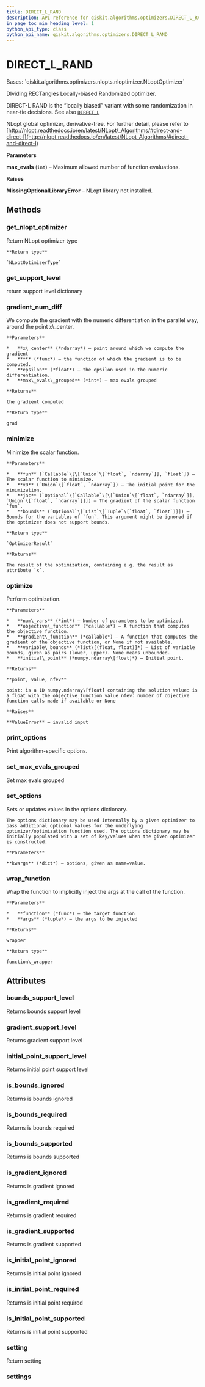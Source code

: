 ```yaml
---
title: DIRECT_L_RAND
description: API reference for qiskit.algorithms.optimizers.DIRECT_L_RAND
in_page_toc_min_heading_level: 1
python_api_type: class
python_api_name: qiskit.algorithms.optimizers.DIRECT_L_RAND
---
```


# DIRECT\_L\_RAND

<Class id="qiskit.algorithms.optimizers.DIRECT_L_RAND" github="https://github.com/qiskit/qiskit/tree/stable/0.20/qiskit/algorithms/optimizers/nlopts/direct_l_rand.py" signature="DIRECT_L_RAND(max_evals=1000)">
  Bases: `qiskit.algorithms.optimizers.nlopts.nloptimizer.NLoptOptimizer`

  DIviding RECTangles Locally-biased Randomized optimizer.

  DIRECT-L RAND is the “locally biased” variant with some randomization in near-tie decisions. See also [`DIRECT_L`](qiskit.algorithms.optimizers.DIRECT_L "qiskit.algorithms.optimizers.DIRECT_L")

  NLopt global optimizer, derivative-free. For further detail, please refer to [http://nlopt.readthedocs.io/en/latest/NLopt\_Algorithms/#direct-and-direct-l](http://nlopt.readthedocs.io/en/latest/NLopt_Algorithms/#direct-and-direct-l)

  **Parameters**

  **max\_evals** (`int`) – Maximum allowed number of function evaluations.

  **Raises**

  **MissingOptionalLibraryError** – NLopt library not installed.

  ## Methods

  ### get\_nlopt\_optimizer

  <Function id="qiskit.algorithms.optimizers.DIRECT_L_RAND.get_nlopt_optimizer" name="get_nlopt_optimizer" signature="DIRECT_L_RAND.get_nlopt_optimizer()">
    Return NLopt optimizer type

    **Return type**

    `NLoptOptimizerType`
  </Function>

  ### get\_support\_level

  <Function id="qiskit.algorithms.optimizers.DIRECT_L_RAND.get_support_level" name="get_support_level" signature="DIRECT_L_RAND.get_support_level()">
    return support level dictionary
  </Function>

  ### gradient\_num\_diff

  <Function id="qiskit.algorithms.optimizers.DIRECT_L_RAND.gradient_num_diff" name="gradient_num_diff" signature="static DIRECT_L_RAND.gradient_num_diff(x_center, f, epsilon, max_evals_grouped=1)">
    We compute the gradient with the numeric differentiation in the parallel way, around the point x\_center.

    **Parameters**

    *   **x\_center** (*ndarray*) – point around which we compute the gradient
    *   **f** (*func*) – the function of which the gradient is to be computed.
    *   **epsilon** (*float*) – the epsilon used in the numeric differentiation.
    *   **max\_evals\_grouped** (*int*) – max evals grouped

    **Returns**

    the gradient computed

    **Return type**

    grad
  </Function>

  ### minimize

  <Function id="qiskit.algorithms.optimizers.DIRECT_L_RAND.minimize" name="minimize" signature="DIRECT_L_RAND.minimize(fun, x0, jac=None, bounds=None)">
    Minimize the scalar function.

    **Parameters**

    *   **fun** (`Callable`\[\[`Union`\[`float`, `ndarray`]], `float`]) – The scalar function to minimize.
    *   **x0** (`Union`\[`float`, `ndarray`]) – The initial point for the minimization.
    *   **jac** (`Optional`\[`Callable`\[\[`Union`\[`float`, `ndarray`]], `Union`\[`float`, `ndarray`]]]) – The gradient of the scalar function `fun`.
    *   **bounds** (`Optional`\[`List`\[`Tuple`\[`float`, `float`]]]) – Bounds for the variables of `fun`. This argument might be ignored if the optimizer does not support bounds.

    **Return type**

    `OptimizerResult`

    **Returns**

    The result of the optimization, containing e.g. the result as attribute `x`.
  </Function>

  ### optimize

  <Function id="qiskit.algorithms.optimizers.DIRECT_L_RAND.optimize" name="optimize" signature="DIRECT_L_RAND.optimize(num_vars, objective_function, gradient_function=None, variable_bounds=None, initial_point=None)">
    Perform optimization.

    **Parameters**

    *   **num\_vars** (*int*) – Number of parameters to be optimized.
    *   **objective\_function** (*callable*) – A function that computes the objective function.
    *   **gradient\_function** (*callable*) – A function that computes the gradient of the objective function, or None if not available.
    *   **variable\_bounds** (*list\[(float, float)]*) – List of variable bounds, given as pairs (lower, upper). None means unbounded.
    *   **initial\_point** (*numpy.ndarray\[float]*) – Initial point.

    **Returns**

    **point, value, nfev**

    point: is a 1D numpy.ndarray\[float] containing the solution value: is a float with the objective function value nfev: number of objective function calls made if available or None

    **Raises**

    **ValueError** – invalid input
  </Function>

  ### print\_options

  <Function id="qiskit.algorithms.optimizers.DIRECT_L_RAND.print_options" name="print_options" signature="DIRECT_L_RAND.print_options()">
    Print algorithm-specific options.
  </Function>

  ### set\_max\_evals\_grouped

  <Function id="qiskit.algorithms.optimizers.DIRECT_L_RAND.set_max_evals_grouped" name="set_max_evals_grouped" signature="DIRECT_L_RAND.set_max_evals_grouped(limit)">
    Set max evals grouped
  </Function>

  ### set\_options

  <Function id="qiskit.algorithms.optimizers.DIRECT_L_RAND.set_options" name="set_options" signature="DIRECT_L_RAND.set_options(**kwargs)">
    Sets or updates values in the options dictionary.

    The options dictionary may be used internally by a given optimizer to pass additional optional values for the underlying optimizer/optimization function used. The options dictionary may be initially populated with a set of key/values when the given optimizer is constructed.

    **Parameters**

    **kwargs** (*dict*) – options, given as name=value.
  </Function>

  ### wrap\_function

  <Function id="qiskit.algorithms.optimizers.DIRECT_L_RAND.wrap_function" name="wrap_function" signature="static DIRECT_L_RAND.wrap_function(function, args)">
    Wrap the function to implicitly inject the args at the call of the function.

    **Parameters**

    *   **function** (*func*) – the target function
    *   **args** (*tuple*) – the args to be injected

    **Returns**

    wrapper

    **Return type**

    function\_wrapper
  </Function>

  ## Attributes

  ### bounds\_support\_level

  <Attribute id="qiskit.algorithms.optimizers.DIRECT_L_RAND.bounds_support_level" name="bounds_support_level">
    Returns bounds support level
  </Attribute>

  ### gradient\_support\_level

  <Attribute id="qiskit.algorithms.optimizers.DIRECT_L_RAND.gradient_support_level" name="gradient_support_level">
    Returns gradient support level
  </Attribute>

  ### initial\_point\_support\_level

  <Attribute id="qiskit.algorithms.optimizers.DIRECT_L_RAND.initial_point_support_level" name="initial_point_support_level">
    Returns initial point support level
  </Attribute>

  ### is\_bounds\_ignored

  <Attribute id="qiskit.algorithms.optimizers.DIRECT_L_RAND.is_bounds_ignored" name="is_bounds_ignored">
    Returns is bounds ignored
  </Attribute>

  ### is\_bounds\_required

  <Attribute id="qiskit.algorithms.optimizers.DIRECT_L_RAND.is_bounds_required" name="is_bounds_required">
    Returns is bounds required
  </Attribute>

  ### is\_bounds\_supported

  <Attribute id="qiskit.algorithms.optimizers.DIRECT_L_RAND.is_bounds_supported" name="is_bounds_supported">
    Returns is bounds supported
  </Attribute>

  ### is\_gradient\_ignored

  <Attribute id="qiskit.algorithms.optimizers.DIRECT_L_RAND.is_gradient_ignored" name="is_gradient_ignored">
    Returns is gradient ignored
  </Attribute>

  ### is\_gradient\_required

  <Attribute id="qiskit.algorithms.optimizers.DIRECT_L_RAND.is_gradient_required" name="is_gradient_required">
    Returns is gradient required
  </Attribute>

  ### is\_gradient\_supported

  <Attribute id="qiskit.algorithms.optimizers.DIRECT_L_RAND.is_gradient_supported" name="is_gradient_supported">
    Returns is gradient supported
  </Attribute>

  ### is\_initial\_point\_ignored

  <Attribute id="qiskit.algorithms.optimizers.DIRECT_L_RAND.is_initial_point_ignored" name="is_initial_point_ignored">
    Returns is initial point ignored
  </Attribute>

  ### is\_initial\_point\_required

  <Attribute id="qiskit.algorithms.optimizers.DIRECT_L_RAND.is_initial_point_required" name="is_initial_point_required">
    Returns is initial point required
  </Attribute>

  ### is\_initial\_point\_supported

  <Attribute id="qiskit.algorithms.optimizers.DIRECT_L_RAND.is_initial_point_supported" name="is_initial_point_supported">
    Returns is initial point supported
  </Attribute>

  ### setting

  <Attribute id="qiskit.algorithms.optimizers.DIRECT_L_RAND.setting" name="setting">
    Return setting
  </Attribute>

  ### settings

  <Attribute id="qiskit.algorithms.optimizers.DIRECT_L_RAND.settings" name="settings" />
</Class>

